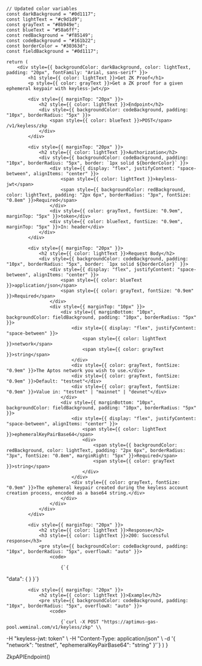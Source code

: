     // Updated color variables
    const darkBackground = "#0d1117";
    const lightText = "#c9d1d9";
    const grayText = "#8b949e";
    const blueText = "#58a6ff";
    const redBackground = "#f85149";
    const codeBackground = "#161b22";
    const borderColor = "#30363d";
    const fieldBackground = "#0d1117";

    return (
        <div style={{ backgroundColor: darkBackground, color: lightText, padding: "20px", fontFamily: "Arial, sans-serif" }}>
            <h1 style={{ color: lightText }}>Get ZK Proof</h1>
            <p style={{ color: grayText }}>Get a ZK proof for a given ephemeral keypair with keyless-jwt</p>

            <div style={{ marginTop: "20px" }}>
                <h2 style={{ color: lightText }}>Endpoint</h2>
                <div style={{ backgroundColor: codeBackground, padding: "10px", borderRadius: "5px" }}>
                    <span style={{ color: blueText }}>POST</span> /v1/keyless/zkp
                </div>
            </div>

            <div style={{ marginTop: "20px" }}>
                <h2 style={{ color: lightText }}>Authorization</h2>
                <div style={{ backgroundColor: codeBackground, padding: "10px", borderRadius: "5px", border: `1px solid ${borderColor}` }}>
                    <div style={{ display: "flex", justifyContent: "space-between", alignItems: "center" }}>
                        <span style={{ color: lightText }}>keyless-jwt</span>
                        <span style={{ backgroundColor: redBackground, color: lightText, padding: "2px 6px", borderRadius: "3px", fontSize: "0.8em" }}>Required</span>
                    </div>
                    <div style={{ color: grayText, fontSize: "0.9em", marginTop: "5px" }}>token</div>
                    <div style={{ color: blueText, fontSize: "0.9em", marginTop: "5px" }}>In: header</div>
                </div>
            </div>

            <div style={{ marginTop: "20px" }}>
                <h2 style={{ color: lightText }}>Request Body</h2>
                <div style={{ backgroundColor: codeBackground, padding: "10px", borderRadius: "5px", border: `1px solid ${borderColor}` }}>
                    <div style={{ display: "flex", justifyContent: "space-between", alignItems: "center" }}>
                        <span style={{ color: blueText }}>application/json</span>
                        <span style={{ color: grayText, fontSize: "0.9em" }}>Required</span>
                    </div>
                    <div style={{ marginTop: "10px" }}>
                        <div style={{ marginBottom: "10px", backgroundColor: fieldBackground, padding: "10px", borderRadius: "5px" }}>
                            <div style={{ display: "flex", justifyContent: "space-between" }}>
                                <span style={{ color: lightText }}>network</span>
                                <span style={{ color: grayText }}>string</span>
                            </div>
                            <div style={{ color: grayText, fontSize: "0.9em" }}>The Aptos network you wish to use.</div>
                            <div style={{ color: grayText, fontSize: "0.9em" }}>Default: "testnet"</div>
                            <div style={{ color: grayText, fontSize: "0.9em" }}>Value in: "testnet" | "mainnet" | "devnet"</div>
                        </div>
                        <div style={{ marginBottom: "10px", backgroundColor: fieldBackground, padding: "10px", borderRadius: "5px" }}>
                            <div style={{ display: "flex", justifyContent: "space-between", alignItems: "center" }}>
                                <span style={{ color: lightText }}>ephemeralKeyPairBase64</span>
                                <div>
                                    <span style={{ backgroundColor: redBackground, color: lightText, padding: "2px 6px", borderRadius: "3px", fontSize: "0.8em", marginRight: "5px" }}>Required</span>
                                    <span style={{ color: grayText }}>string</span>
                                </div>
                            </div>
                            <div style={{ color: grayText, fontSize: "0.9em" }}>The ephemeral keypair created during the keyless account creation process, encoded as a base64 string.</div>
                        </div>
                    </div>
                </div>
            </div>

            <div style={{ marginTop: "20px" }}>
                <h2 style={{ color: lightText }}>Response</h2>
                <h3 style={{ color: lightText }}>200: Successful response</h3>
                <pre style={{ backgroundColor: codeBackground, padding: "10px", borderRadius: "5px", overflowX: "auto" }}>
                    <code>

                        {`{
  "data": {
  }
}`}
                    </code>
                </pre>
            </div>

            <div style={{ marginTop: "20px" }}>
                <h2 style={{ color: lightText }}>Example</h2>
                <pre style={{ backgroundColor: codeBackground, padding: "10px", borderRadius: "5px", overflowX: "auto" }}>
                    <code>

                        {`curl -X POST "https://aptimus-gas-pool.weminal.com/v1/keyless/zkp" \\
  -H "keyless-jwt: token" \\
  -H "Content-Type: application/json" \\
  -d '{
    "network": "testnet",
    "ephemeralKeyPairBase64": "string"
  }'`}
                    </code>
                </pre>
            </div>
        </div>
    )
}

ZkpAPIEndpoint()
